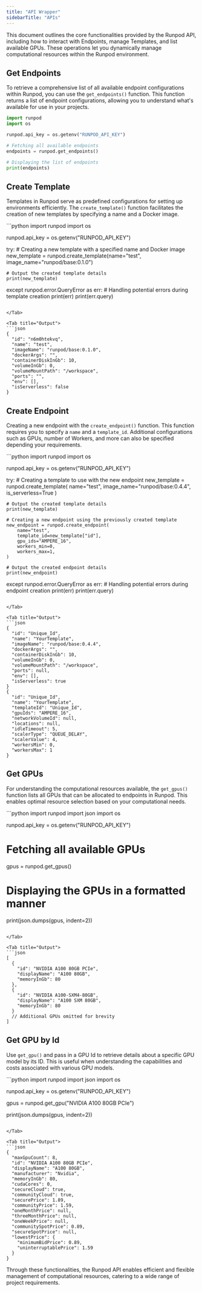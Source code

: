 ```yaml
---
title: "API Wrapper"
sidebarTitle: "APIs"
---
```


This document outlines the core functionalities provided by the Runpod API, including how to interact with Endpoints, manage Templates, and list available GPUs. These operations let you dynamically manage computational resources within the Runpod environment.

## Get Endpoints

To retrieve a comprehensive list of all available endpoint configurations within Runpod, you can use the `get_endpoints()` function. This function returns a list of endpoint configurations, allowing you to understand what's available for use in your projects.

```python
import runpod
import os

runpod.api_key = os.getenv("RUNPOD_API_KEY")

# Fetching all available endpoints
endpoints = runpod.get_endpoints()

# Displaying the list of endpoints
print(endpoints)
```

## Create Template

Templates in Runpod serve as predefined configurations for setting up environments efficiently. The `create_template()` function facilitates the creation of new templates by specifying a name and a Docker image.

<Tabs>
<Tab title="Python">
```python
import runpod
import os

runpod.api_key = os.getenv("RUNPOD_API_KEY")

try:
    # Creating a new template with a specified name and Docker image
    new_template = runpod.create_template(name="test", image_name="runpod/base:0.1.0")

    # Output the created template details
    print(new_template)

except runpod.error.QueryError as err:
    # Handling potential errors during template creation
    print(err)
    print(err.query)
```

</Tab>

<Tab title="Output">
```json
{
  "id": "n6m0htekvq",
  "name": "test",
  "imageName": "runpod/base:0.1.0",
  "dockerArgs": "",
  "containerDiskInGb": 10,
  "volumeInGb": 0,
  "volumeMountPath": "/workspace",
  "ports": "",
  "env": [],
  "isServerless": false
}
```

</Tab>

</Tabs>

## Create Endpoint

Creating a new endpoint with the `create_endpoint()` function. This function requires you to specify a `name` and a `template_id`. Additional configurations such as GPUs, number of Workers, and more can also be specified depending your requirements.

<Tabs>
<Tab title="Python">
```python
import runpod
import os

runpod.api_key = os.getenv("RUNPOD_API_KEY")

try:
    # Creating a template to use with the new endpoint
    new_template = runpod.create_template(
        name="test", image_name="runpod/base:0.4.4", is_serverless=True
    )

    # Output the created template details
    print(new_template)

    # Creating a new endpoint using the previously created template
    new_endpoint = runpod.create_endpoint(
        name="test",
        template_id=new_template["id"],
        gpu_ids="AMPERE_16",
        workers_min=0,
        workers_max=1,
    )

    # Output the created endpoint details
    print(new_endpoint)

except runpod.error.QueryError as err:
    # Handling potential errors during endpoint creation
    print(err)
    print(err.query)
```

</Tab>

<Tab title="Output">
```json
{
  "id": "Unique_Id",
  "name": "YourTemplate",
  "imageName": "runpod/base:0.4.4",
  "dockerArgs": "",
  "containerDiskInGb": 10,
  "volumeInGb": 0,
  "volumeMountPath": "/workspace",
  "ports": null,
  "env": [],
  "isServerless": true
}
{
  "id": "Unique_Id",
  "name": "YourTemplate",
  "templateId": "Unique_Id",
  "gpuIds": "AMPERE_16",
  "networkVolumeId": null,
  "locations": null,
  "idleTimeout": 5,
  "scalerType": "QUEUE_DELAY",
  "scalerValue": 4,
  "workersMin": 0,
  "workersMax": 1
}
```

</Tab>

</Tabs>

## Get GPUs

For understanding the computational resources available, the `get_gpus()` function lists all GPUs that can be allocated to endpoints in Runpod. This enables optimal resource selection based on your computational needs.

<Tabs>
<Tab title="Python">
```python
import runpod
import json
import os

runpod.api_key = os.getenv("RUNPOD_API_KEY")

# Fetching all available GPUs
gpus = runpod.get_gpus()

# Displaying the GPUs in a formatted manner
print(json.dumps(gpus, indent=2))
```

</Tab>

<Tab title="Output">
```json
[
  {
    "id": "NVIDIA A100 80GB PCIe",
    "displayName": "A100 80GB",
    "memoryInGb": 80
  },
  {
    "id": "NVIDIA A100-SXM4-80GB",
    "displayName": "A100 SXM 80GB",
    "memoryInGb": 80
  }
  // Additional GPUs omitted for brevity
]
```

</Tab>

</Tabs>

## Get GPU by Id

Use `get_gpu()` and pass in a GPU Id to retrieve details about a specific GPU model by its ID. This is useful when understanding the capabilities and costs associated with various GPU models.

<Tabs>
<Tab title="Python">
```python
import runpod
import json
import os

runpod.api_key = os.getenv("RUNPOD_API_KEY")

gpus = runpod.get_gpu("NVIDIA A100 80GB PCIe")

print(json.dumps(gpus, indent=2))
```

</Tab>

<Tab title="Output">
```json
{
  "maxGpuCount": 8,
  "id": "NVIDIA A100 80GB PCIe",
  "displayName": "A100 80GB",
  "manufacturer": "Nvidia",
  "memoryInGb": 80,
  "cudaCores": 0,
  "secureCloud": true,
  "communityCloud": true,
  "securePrice": 1.89,
  "communityPrice": 1.59,
  "oneMonthPrice": null,
  "threeMonthPrice": null,
  "oneWeekPrice": null,
  "communitySpotPrice": 0.89,
  "secureSpotPrice": null,
  "lowestPrice": {
    "minimumBidPrice": 0.89,
    "uninterruptablePrice": 1.59
  }
}
```

</Tab>

</Tabs>

Through these functionalities, the Runpod API enables efficient and flexible management of computational resources, catering to a wide range of project requirements.
